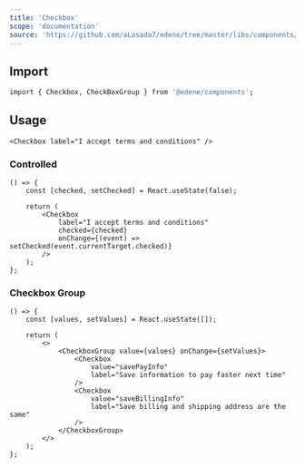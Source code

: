 ```yaml
---
title: 'Checkbox'
scope: 'documentation'
source: 'https://github.com/aLosada7/edene/tree/master/libs/components/src/Checkbox'
---
```


## Import

```bash
import { Checkbox, CheckBoxGroup } from '@edene/components';
```

## Usage

```tsx
<Checkbox label="I accept terms and conditions" />
```

### Controlled

```tsx
() => {
    const [checked, setChecked] = React.useState(false);

    return (
        <Checkbox
            label="I accept terms and conditions"
            checked={checked}
            onChange={(event) => setChecked(event.currentTarget.checked)}
        />
    );
};
```

### Checkbox Group

```tsx
() => {
    const [values, setValues] = React.useState([]);

    return (
        <>
            <CheckboxGroup value={values} onChange={setValues}>
                <Checkbox
                    value="savePayInfo"
                    label="Save information to pay faster next time"
                />
                <Checkbox
                    value="saveBillingInfo"
                    label="Save billing and shipping address are the same"
                />
            </CheckboxGroup>
        </>
    );
};
```
